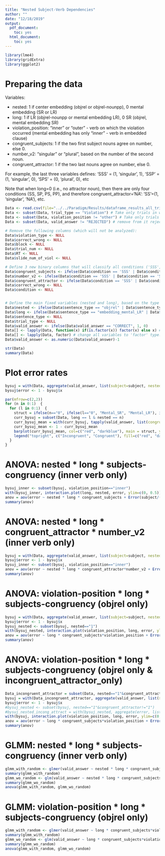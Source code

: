 ```yaml
---
title: "Nested Subject-Verb Dependencies"
author: ""
date: "12/18/2019"
output:
  pdf_document:
    toc: yes
  html_document:
    toc: yes
---
```



```r
library(lme4)
library(gridExtra)
library(ggplot2)
```


# Preparing the data
Variables:

- nested:              1 if center embedding (objrel or objrel-nounpp), 0 mental embedding (SR or LR)
- long:                1 if LR (objrel-nounpp or mental embedding LR), 0 SR (objrel, mental embedding SR)
- violation_position:  "inner" or "outer" - verb on which the violation occurred (mental embedding has only "inner" - verb in embedded clause)
- congruent_subjects:  1 if the two first subject nouns agree on number, else 0.
- number_v2:           "singular" or "plural", based on the number of the second noun.
- congruent_attractor: 1 if the two last nouns agree on number, else 0.

For example, the last three variables defines: 'SSS' = (1, 'singular', 1), 'SSP' = (1, 'singular', 0), 'SPS' = (0, 'plural', 0), etc

Note that when long=0 (i.e., no attractor noun), then there are only four conditions (SS, SP, PS, PP), and therefore congruent_attractor='NA': 'SS'=(1, 'singular', 'NA'), etc.

```r
Data <- read.csv(file="../../Paradigm/Results/dataframe_results_all_trials.csv", header=TRUE, sep=",") # Load data
Data <- subset(Data, trial_type == "Violation") # Take only trials in which there was a violation
Data <- subset(Data, violation_position != "other") # Take only trials in which the violation was on the first or second verb (but not on nouns (fillers)).
Data <- subset(Data, valid_answer != "REJECTED") # remove from it rejected trials (in which subject didn't confirm - see py script)

# Remove the following columns (which will not be analyzed):
Data$violation_type <- NULL 
Data$correct_wrong <- NULL
Data$block <- NULL
Data$trial_num <- NULL
Data$RT <- NULL
Data$slide_num_of_viol <- NULL

# Define 3 new binary columns that will classify all conditions ('SSS', 'SSP', 'SPS'...) based on whether the nouns agree on number.
Data$congruent_subjects <- ifelse(Data$condition == 'SSS' | Data$condition == 'SSP' | Data$condition == 'PPP' | Data$condition == 'PPS' | Data$condition == 'SS' | Data$condition == 'PP', 1, 0)
Data$number_v2 <- ifelse(Data$condition == 'SSS' | Data$condition == 'SSP' | Data$condition == 'PSS' | Data$condition == 'PSP' | Data$condition == 'PS',  "singular", "plural")
Data$congruent_attractor <- ifelse(Data$condition == 'SSS' | Data$condition == 'PSS' | Data$condition == 'SPP' | Data$condition == 'PPP', 1, ifelse(Data$condition == 'SSP' | Data$condition == 'SPS' | Data$condition == 'PSP' | Data$condition == 'PPS', 0, "NA"))
Data$correct_wrong <- NULL
Data$condition <- NULL


# Define the main fixed variables (nested and long), based on the type of syntactic structure. 
Data$nested <- ifelse(Data$sentence_type == "objrel" | Data$sentence_type == "objrel_nounpp", 1, 0)
Data$long <- ifelse(Data$sentence_type == "embedding_mental_LR" | Data$sentence_type == "objrel_nounpp", 1, 0)
Data$sentence_type <- NULL
Data$trial_type <- NULL
Data$valid_answer <- ifelse(Data$valid_answer == "CORRECT", 1, 0)
Data[] <- lapply(Data, function(x) if(is.factor(x)) factor(x) else x) # Remove all empty level in dataframe.
Data[] <- lapply(Data, factor) # change all variables to 'factor' type.
Data$valid_answer <- as.numeric(Data$valid_answer)-1

str(Data)
summary(Data)
```

# Plot error rates
```r
bysuj = with(Data, aggregate(valid_answer, list(subject=subject, nested=nested, long=long, violation_position=violation_position, congruent_subjects=congruent_subjects), mean))
bysuj$error <- 1 - bysuj$x

par(mfrow=c(2,2))
for (n in 0:1)  {
  for (l in 0:1)  {
    struct = ifelse(n=="0", ifelse(l=="0", "Mental_SR", "Mental_LR"), ifelse(l=="0", "Objrel_SR", "Objrel_LR"))
    curr_bysuj = subset(Data, long == l & nested == n)
    curr_bysuj_mean = with(curr_bysuj, tapply(valid_answer, list(congruent_subjects=congruent_subjects, violation_position=violation_position), mean))
    curr_bysuj_mean <- 1 - curr_bysuj_mean
    barplot(curr_bysuj_mean, col=c("red", "darkblue"), main = struct, ylim=c(0,0.6), names.arg = c("Inner", "Outer"), xpd = FALSE, beside=TRUE)
    legend("topright", c("Incongruent", "Congruent"), fill=c("red", "darkblue"))
  }
}
```

# ANOVA: nested * long * subjects-congruency (inner verb only)
```r
bysuj_inner <- subset(bysuj, violation_position=="inner")
with(bysuj_inner, interaction.plot(long, nested, error, ylim=c(0, 0.5)))
anov = aov(error ~ nested * long * congruent_subjects + Error(subject/(nested*long*congruent_subjects)), data=bysuj_inner)#, subset=violation_position=="inner")
summary(anov)
```

# ANOVA: nested * long * congruent_attractor * number_v2 (inner verb only)
```r
bysuj = with(Data, aggregate(valid_answer, list(subject=subject, nested=nested, long=long, violation_position=violation_position, congruent_attractor=congruent_attractor, number_v2=number_v2), mean))
bysuj$error <- 1 - bysuj$x
bysuj_inner <- subset(bysuj, violation_position=="inner")
anov = aov(error ~ nested * long * congruent_attractor*number_v2 + Error(subject/(nested*long*congruent_attractor*number_v2)), data=bysuj_inner)
summary(anov)
```
# ANOVA: violation-position * long * subjects-congruency (objrel only)
```r
bysuj = with(Data, aggregate(valid_answer, list(subject=subject, nested=nested, long=long, violation_position=violation_position, congruent_subjects=congruent_subjects), mean))
bysuj$error <- 1 - bysuj$x
bysuj_nested <- subset(bysuj, nested=="1")
with(bysuj_nested, interaction.plot(violation_position, long, error, ylim=c(0, 0.5)))
anov = aov(error ~ long * congruent_subjects*violation_position + Error(subject/(long*congruent_subjects*violation_position)), data=bysuj_nested)#, subset=nested=="1")
summary(anov)
```


# ANOVA: violation-position * long * subjects-congruency (objrel only & incongruent_attractor_only)
```r
Data_incongruent_attractor = subset(Data, nested=="1"&congruent_attractor!="0")
bysuj = with(Data_incongruent_attractor, aggregate(valid_answer, list(subject=subject, nested=nested, long=long, violation_position=violation_position, congruent_subjects=congruent_subjects), mean))
bysuj$error <- 1 - bysuj$x
#bysuj_nested <- subset(bysuj, nested=="1"&congruent_attractor!="1")
#bysuj_nested_incong_attract = with(bysuj_nested, aggregate(error, list(subject=subject, nested=nested, long=long, violation_position=violation_position, congruent_subjects=congruent_subjects), mean))
with(bysuj, interaction.plot(violation_position, long, error, ylim=c(0, 0.5)))
anov = aov(error ~ long * congruent_subjects*violation_position + Error(subject/(long*congruent_subjects*violation_position)), data=bysuj)
summary(anov)
```


# GLMM: nested * long * subjects-congruency (inner verb only)
```r
glmm_with_random <- glmer(valid_answer ~ nested * long * congruent_subjects + (1 | subject), data=Data, family="binomial")
summary(glmm_with_random)
glmm_wo_random <- glm(valid_answer ~ nested * long * congruent_subjects, data=Data, family="binomial")
summary(glmm_wo_random)
anova(glmm_with_random, glmm_wo_random)
```

# GLMM: violation-position * long * subjects-congruency (objrel only)
```r
glmm_with_random <- glmer(valid_answer ~ long * congruent_subjects*violation_position + (1 | subject), data=Data, family="binomial")
summary(glmm_with_random)
glmm_wo_random <- glm(valid_answer ~ long * congruent_subjects*violation_position, data=Data, family="binomial")
summary(glmm_wo_random)
anova(glmm_with_random, glmm_wo_random)

```